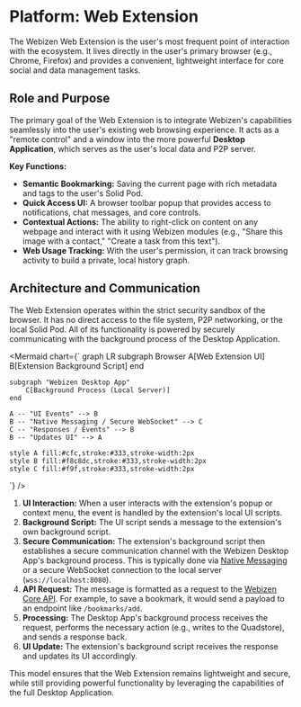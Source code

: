 

# Platform: Web Extension

The Webizen Web Extension is the user's most frequent point of interaction with the ecosystem. It lives directly in the user's primary browser (e.g., Chrome, Firefox) and provides a convenient, lightweight interface for core social and data management tasks.

## Role and Purpose

The primary goal of the Web Extension is to integrate Webizen's capabilities seamlessly into the user's existing web browsing experience. It acts as a "remote control" and a window into the more powerful **Desktop Application**, which serves as the user's local data and P2P server.

**Key Functions:**
-   **Semantic Bookmarking:** Saving the current page with rich metadata and tags to the user's Solid Pod.
-   **Quick Access UI:** A browser toolbar popup that provides access to notifications, chat messages, and core controls.
-   **Contextual Actions:** The ability to right-click on content on any webpage and interact with it using Webizen modules (e.g., "Share this image with a contact," "Create a task from this text").
-   **Web Usage Tracking:** With the user's permission, it can track browsing activity to build a private, local history graph.

## Architecture and Communication

The Web Extension operates within the strict security sandbox of the browser. It has no direct access to the file system, P2P networking, or the local Solid Pod. All of its functionality is powered by securely communicating with the background process of the Desktop Application.

<Mermaid chart={`
graph LR
    subgraph Browser
        A[Web Extension UI]
        B[Extension Background Script]
    end

    subgraph "Webizen Desktop App"
        C[Background Process (Local Server)]
    end

    A -- "UI Events" --> B
    B -- "Native Messaging / Secure WebSocket" --> C
    C -- "Responses / Events" --> B
    B -- "Updates UI" --> A

    style A fill:#cfc,stroke:#333,stroke-width:2px
    style B fill:#f8c8dc,stroke:#333,stroke-width:2px
    style C fill:#f9f,stroke:#333,stroke-width:2px
`} />

1.  **UI Interaction:** When a user interacts with the extension's popup or context menu, the event is handled by the extension's local UI scripts.
2.  **Background Script:** The UI script sends a message to the extension's own background script.
3.  **Secure Communication:** The extension's background script then establishes a secure communication channel with the Webizen Desktop App's background process. This is typically done via [Native Messaging](https://developer.chrome.com/docs/extensions/native-messaging/) or a secure WebSocket connection to the local server (`wss://localhost:8080`).
4.  **API Request:** The message is formatted as a request to the [Webizen Core API](../api-reference/webizen-api). For example, to save a bookmark, it would send a payload to an endpoint like `/bookmarks/add`.
5.  **Processing:** The Desktop App's background process receives the request, performs the necessary action (e.g., writes to the Quadstore), and sends a response back.
6.  **UI Update:** The extension's background script receives the response and updates its UI accordingly.

This model ensures that the Web Extension remains lightweight and secure, while still providing powerful functionality by leveraging the capabilities of the full Desktop Application.
